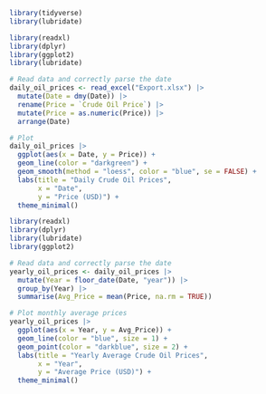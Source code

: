 ```r
library(tidyverse)
library(lubridate)

```



```r
library(readxl)
library(dplyr)
library(ggplot2)
library(lubridate)

# Read data and correctly parse the date
daily_oil_prices <- read_excel("Export.xlsx") |>
  mutate(Date = dmy(Date)) |>
  rename(Price = `Crude Oil Price`) |> 
  mutate(Price = as.numeric(Price)) |>
  arrange(Date)

# Plot
daily_oil_prices |> 
  ggplot(aes(x = Date, y = Price)) +
  geom_line(color = "darkgreen") +
  geom_smooth(method = "loess", color = "blue", se = FALSE) +
  labs(title = "Daily Crude Oil Prices",
       x = "Date",
       y = "Price (USD)") +
  theme_minimal()

```



```r
library(readxl)
library(dplyr)
library(lubridate)
library(ggplot2)

# Read data and correctly parse the date
yearly_oil_prices <- daily_oil_prices |>
  mutate(Year = floor_date(Date, "year")) |>
  group_by(Year) |>
  summarise(Avg_Price = mean(Price, na.rm = TRUE))

# Plot monthly average prices
yearly_oil_prices |> 
  ggplot(aes(x = Year, y = Avg_Price)) +
  geom_line(color = "blue", size = 1) +
  geom_point(color = "darkblue", size = 2) +
  labs(title = "Yearly Average Crude Oil Prices",
       x = "Year",
       y = "Average Price (USD)") +
  theme_minimal()

```

